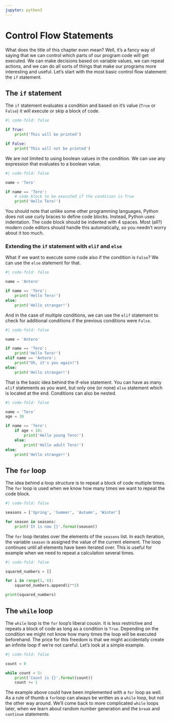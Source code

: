 ```yaml
---
jupyter: python3
---
```


# Control Flow Statements

What does the title of this chapter even mean? Well, it's a fancy way of saying that we can control which parts of our program code will get executed. We can make decisions based on variable values, we can repeat actions, and we can do all sorts of things that make our programs more interesting and useful. Let's start with the most basic control flow statement: the `if` statement.

## The `if` statement

The `if` statement evaluates a condition and based on it's value (`True` or `False`) it will execute or skip a block of code.

```python
#| code-fold: false

if True:
    print('This will be printed')

if False:
    print('This will not be printed')
```
We are not limited to using boolean values in the condition. We can use any expression that evaluates to a boolean value.

```python
#| code-fold: false

name = 'Tero'

if name == 'Tero':
    # code block to be executed if the condition is True
    print('Hello Tero!')
```

You should note that unlike some other programming languages, Python does not use curly braces to define code blocks. Instead, Python uses indentation. The code block should be indented with 4 spaces. Most (all?) modern code editors should handle this automatically, so you needn't worry about it too much.

### Extending the `if` statement with `elif` and `else`

What if we want to execute some code also if the condition is `False`? We can use the `else` statement for that.

```python
#| code-fold: false

name = 'Antero'

if name == 'Tero':
    print('Hello Tero!')
else:
    print('Hello stranger!')
```

And in the case of multiple conditions, we can use the `elif` statement to check for additional conditions if the previous conditions were `False`.

```python
#| code-fold: false

name = 'Antero'

if name == 'Tero':
    print('Hello Tero!')
elif name == 'Antero':
    print("Oh, it's you again!")
else:
    print('Hello stranger!')
```

That is the basic idea behind the if-else statement. You can have as many `elif` statements as you want, but only one (or none) `else` statement which is located at the end. Conditions can also be nested.

```python
#| code-fold: false

name = 'Tero'
age = 30

if name == 'Tero':
    if age < 18:
        print('Hello young Tero!')
    else:
        print('Hello adult Tero!')
else:
    print('Hello stranger!')
```

## The `for` loop

The idea behind a loop structure is to repeat a block of code multiple times. The `for` loop is used when we know how many times we want to repeat the code block.

```python
#| code-fold: false

seasons = ['Spring', 'Summer', 'Autumn', 'Winter']

for season in seasons:
    print('It is now {}'.format(season))

```

The `for` loop iterates over the elements of the `seasons` list. In each iteration, the variable `season` is assigned the value of the current element. The loop continues until all elements have been iterated over. This is useful for example when we need to repeat a calculation several times.

```python
#| code-fold: false

squared_numbers = []

for i in range(1, 6):
    squared_numbers.append(i**2)

print(squared_numbers)
```

## The `while` loop

The `while` loop is the `for` loop's liberal cousin. It is less restrictive and repeats a block of code as long as a condition is `True`. Depending on the condition we might not know how many times the loop will be executed beforehand. The price for this freedom is that we might accidentally create an infinite loop if we're not careful. Let's look at a simple example.

```python
#| code-fold: false

count = 0

while count < 5:
    print('Count is {}'.format(count))
    count += 1
```

The example above could have been implemented with a `for` loop as well. As a rule of thumb a `for`loop can always be written as a `while` loop, but not the other way around. We'll come back to more complicated `while` loops later, when we learn about random number generation and the `break` and `continue` statements.